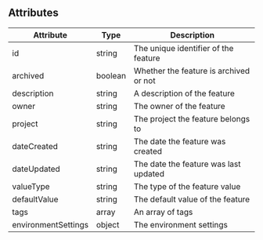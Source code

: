 ## Attributes

| Attribute           | Type    | Description                            |
| ------------------- | ------- | -------------------------------------- |
| id                  | string  | The unique identifier of the feature   |
| archived            | boolean | Whether the feature is archived or not |
| description         | string  | A description of the feature           |
| owner               | string  | The owner of the feature               |
| project             | string  | The project the feature belongs to     |
| dateCreated         | string  | The date the feature was created       |
| dateUpdated         | string  | The date the feature was last updated  |
| valueType           | string  | The type of the feature value          |
| defaultValue        | string  | The default value of the feature       |
| tags                | array   | An array of tags                       |
| environmentSettings | object  | The environment settings               |
